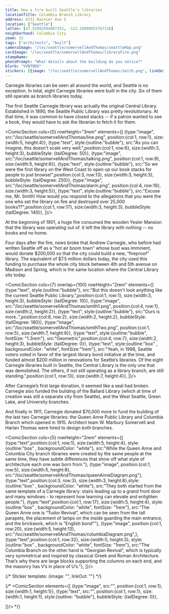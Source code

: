 ```yaml
---
title: How a fire built Seattle's libraries
locationTitle: Columbia Branch Library
address: 4721 Rainier Ave S
location: ["Seattle"] 
latlon: [47.55992594007352, -122.28698055767136]
neighborhood: Columbia City
zoom: 15
tags: ["architects", "built"]
cameraImage: "/loc/seattle/somervellAndThomas/seattleMap.png"
cardImage: "/loc/seattle/somervellAndThomas/libraryFire.png"
stampName:
photoPrompt: "What details about the building do you notice?"
blurb: "VVNTODO"
stickers: [{image: "/loc/seattle/somervellAndThomas/smith.png", linkOut: "https://www.loc.gov/resource/g4284s.pm009770/?r=0.546,0.369,0.08,0.055,0", title: "Drawing of Smith Tower from a birdseye view map."},{image: "/loc/seattle/somervellAndThomas/columbia.png", linkOut: "https://www.loc.gov/resource/g4284s.pm009770/?r=0.727,0.286,0.166,0.113,0", title: "Columbia label from birdseye view map"}]
---
```


Carnegie libraries can be seen all around the world, and Seattle is no exception. In total, eight Carnegie libraries were built in the city. Six of them still operate as branch libraries today.

The first Seattle Carnegie library was actually the original Central Library. Established in 1890, the Seattle Public Library was pretty revolutionary. At that time, it was common to have closed stacks -- if a patron wanted to see a book, they would have to ask the librarian to fetch it for them. 

<ComicSection cols={5} rowHeight="3rem" elements={[
    {type:"image", src:"/loc/seattle/somervellAndThomas/line.png", position:{col:1, row:1}, size:{width:5, height:4}},
    {type:"text", style:{outline:"bubble"}, src:"As you can imagine, this doesn't scale very well.",position:{col:1, row:6}, size:{width:3, height:3}, bubbleStyle: {tailDegree: 50}},
    {type:"image", src:"/loc/seattle/somervellAndThomas/talking.png", position:{col:1, row:9}, size:{width:5, height:6}},
    {type:"text", style:{outline:"bubble"}, src:"So we were the first library on the West Coast to open up our book stacks for people to just browse!",position:{col:3, row:13}, size:{width:3, height:3}, bubbleStyle: {tailDegree: 250}},
    {type:"image", src:"/loc/seattle/somervellAndThomas/alarm.png", position:{col:4, row:16}, size:{width:3, height:5}},
    {type:"text", style:{outline:"bubble"}, src:"Excuse me, Mr. Smith! How would you respond to the allegations that you were the one who set the library on fire and destroyed over 25,000 books??",position:{col:1, row:17}, size:{width:3, height:3}, bubbleStyle: {tailDegree: 140}},
]}/> 

At the beginning of 1901, a huge fire consumed the wooden Yesler Mansion that the library was operating out of. It left the library with nothing -- no books and no home.

<LOCItem
    type="newspaper"
    image="/loc/seattle/somervellAndThomas/libraryFire.png"
    linkOut="https://www.loc.gov/resource/sn87093407/1901-01-02/ed-1/?sp=1&q=library&r=-0.01,0.306,0.355,0.249,0"
    caption="The only books that survived were the ones that were checked out at the time of the fire - about 5,000."
    alt=""/>
<LOCItem
    type="newspaper"
    image="/loc/seattle/somervellAndThomas/newLibrary.png"
    linkOut="https://www.loc.gov/resource/sn87093407/1901-01-03/ed-1/?sp=1&q=library&r=-0.054,0.112,0.436,0.299,0"
    caption="But only a day later, people were hopeful - it seemed that the library had support to come back bigger than ever before."
    alt=""/>

Four days after the fire, news broke that Andrew Carnegie, who before had written Seattle off as a “hot air boom town” whose bust was imminent, would donate $200,000 so that the city could build a new, “fireproof” library. The equivalent of $7.5 million dollars today, the city used this funding to purchase the whole city block between 4th and 5th avenue on Madison and Spring, which is the same location where the Central Library sits today.

<LOCItem
    type="map"
    image="/loc/seattle/somervellAndThomas/seattleMap.png"
    linkOut="https://www.loc.gov/resource/g4284s.pm009770/?r=0.409,0.25,0.286,0.196,0"
    caption=""
    alt=""/>


<ComicSection cols={7} overlap={100} rowHeight="2rem" elements={[
    {type:"text", style:{outline:"bubble"}, src:"But this doesn't look anything like the current Seattle Public Library.",position:{col:1, row:1}, size:{width:3, height:3}, bubbleStyle: {tailDegree: 10}},
    {type:"image", src:"/loc/seattle/somervellAndThomas/smith1.png", position:{col:4, row:1}, size:{width:2, height:2}},
    {type:"text", style:{outline:"bubble"}, src:"Ours is more..",position:{col:6, row:2}, size:{width:2, height:2}, bubbleStyle: {tailDegree: 180}},
    {type:"image", src:"/loc/seattle/somervellAndThomas/smithTwo.png", position:{col:1, row:5}, size:{width:7, height:8}},
    {type:"text", style:{outline:"bubble", fontSize: "1.3rem"}, src:"Geometric",position:{col:4, row:7}, size:{width:2, height:3}, bubbleStyle: {tailDegree: 0}},
    {type:"text", style:{outline:"box" , backgroundColor: "white", fontSize:"1rem"}, src:"Yeah, in 1998, Seattle voters voted in favor of the largest library bond initiative at the time, and funded almost $200 million in renovations for Seattle’s libraries. Of the eight Carnegie libraries built in Seattle, the Central Library is the only one that was demolished. The others, if not still operating as a library branch, are still standing.",position:{col:1, row:13}, size:{width:7, height:4}},
]}/> 

After Carnegie’s first large donation, it seemed like a seal had broken. Carnegie also funded the building of the Ballard Library (which at time of creation was still a separate city from Seattle), and the West Seattle, Green Lake, and University branches. 

And finally in 1911, Carnegie donated $70,000 more to fund the building of the last two Carnegie libraries: the Queen Anne Public Library and Columbia Branch which opened in 1915. Architect team W. Marbury Somervell and Harlan Thomas were hired to design both branches. 

<ComicSection cols={5} rowHeight="2rem" elements={[
    {type:"text",position:{col:1, row:1}, size:{width:5, height:4}, style:{outline:"box" , backgroundColor: "white"}, src:"While the Queen Anne and Columbia City branch libraries were created by the same people at the same time, they have subtle differences that show off what style of architecture each one was born from."},
    {type:"image", position:{col:1, row:5}, size:{width:5, height:8}, src:"/loc/seattle/somervellAndThomas/queenAnneDiagram.png"},
    {type:"text",position:{col:3, row:3}, size:{width:3, height:8},style:{outline:"box" , backgroundColor: "white"}, src:"They both started from the same template of a Carnegie library: stairs leading up to a grand front door and many windows - to represent how learning can elevate and enlighten people."},
    {type:"text",position:{col:1, row:17}, size:{width:5, height:4}, style:{outline:"box" , backgroundColor: "white", fontSize: "1rem"}, src:"The Queen Anne one is “Tudor Revival”, which can be seen from the tall parapets, the placement of lamps on the inside guarding the main entrance, and the brickwork, which is “English bond”"},
    {type:"image", position:{col:1, row:20}, size:{width:5, height:13}, src:"/loc/seattle/somervellAndThomas/columbiaDiagram.png",},
    {type:"text",position:{col:1, row:32}, size:{width:5, height:3}, style:{outline:"box" , backgroundColor: "white", fontSize: "1rem"}, src:"The Columbia Branch on the other hand is “Georgian Revival”, which is typically very symmetrical and inspired by classical Greek and Roman Architecture. That’s why there are large blocks supporting the columns on each end, and the masonry has V’s in place of U’s."},
]}/> 

{/* 
Sticker template: 
{image: "", linkOut: ""}
*/}

{/* <ComicSection elements={[
    {type:"image", src:"", position:{col:1, row:1}, size:{width:1, height:1}},
    {type:"text", src:"", position:{col:1, row:1}, size:{width:1, height:1}, style:{outline: "bubble"}, bubbleStyle: {tailDegree: 0}},

]}/>  */}
